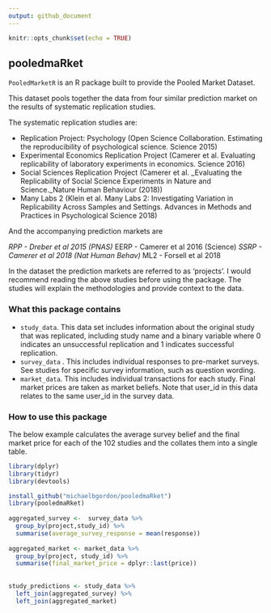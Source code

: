```yaml
---
output: github_document
---
```


```r
knitr::opts_chunk$set(echo = TRUE)
```

## pooledmaRket 

`PooledMarketR` is an R package built to provide the Pooled Market Dataset.

This dataset pools together the data from four similar prediction market on the results of systematic replication studies.

The systematic replication studies are:

* Replication Project: Psychology (Open Science Collaboration. Estimating the reproducibility of psychological science. Science 2015)
* Experimental Economics Replication Project (Camerer et al. Evaluating replicability of laboratory experiments in economics. Science 2016)
* Social Sciences Replication Project (Camerer et al. _Evaluating the Replicability of Social Science Experiments in Nature and Science._Nature Human Behaviour (2018))
* Many Labs 2 (Klein et al. Many Labs 2: Investigating Variation in Replicability Across Samples and Settings. Advances in Methods and Practices in Psychological Science 2018)

And the accompanying prediction markets are

*RPP - Dreber et al 2015 (PNAS)
*EERP - Camerer et al 2016 (Science)
*SSRP - Camerer et al 2018 (Nat Human Behav)
*ML2 - Forsell et al 2018

In the dataset the prediction markets are referred to as 'projects'. I would recommend reading the above studies before using the package. The studies will explain the methodologies and provide context to the data.


### What this package contains

* `study_data`. This data set includes information about the original study that was replicated, including study name and a binary variable where 0 indicates an unsuccessful replication and 1 indicates successful replication. 
* `survey_data` . This includes individual responses to pre-market surveys. See studies for specific survey information, such as question wording. 
* `market_data`. This includes individual transactions for each study. Final market prices are taken as market beliefs. Note that user_id in this data relates to the same user_id in the survey data.

### How to use this package

The below example calculates the average survey belief and the final market price for each of the 102 studies and the collates them into a single table. 

```r
library(dplyr)
library(tidyr)
library(devtools)

install_github("michaelbgordon/pooledmaRket")
library(pooledmaRket)
 
aggregated_survey <-  survey_data %>%
  group_by(project,study_id) %>%
  summarise(average_survey_response = mean(response))
 
aggregated_market <- market_data %>%
  group_by(project, study_id) %>%
  summarise(final_market_price = dplyr::last(price))
 
 
study_predictions <- study_data %>%
  left_join(aggregated_survey) %>%
  left_join(aggregated_market)

```
